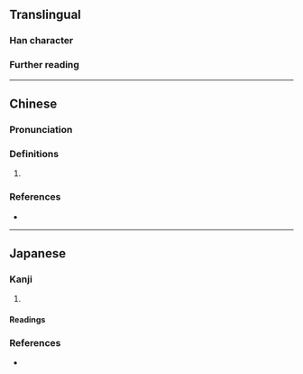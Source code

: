{{also|俊}}
{{character info/new}}
==Translingual==

===Han character===
{{Han char|rn=9|rad=人|as=06|sn=8|four=23247|canj=OIKE|ids=⿰亻𭆙}}

===Further reading===
{{Han ref|kx=0102.291|uh=3453}}

----

==Chinese==
{{zh-forms}}

===Pronunciation===
{{zh-pron
|m=jùn
|cat=pn
}}

===Definitions===
{{zh-hanzi}}

# {{lb|zh|Taiwan}} {{zh-used2|n}}

===References===
* {{R:zh:CNS|15|254a}}

----

==Japanese==

===Kanji===
{{ja-kanji|grade=|rs=人06}}

# {{alternative form of|ja|俊}}

====Readings====
{{ja-readings
|on=しゅん
|kun=すぐれる
}}

===References===
* {{R:Koseki Moji|007470}}